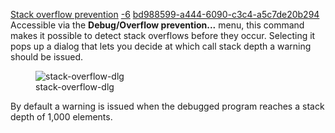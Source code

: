 [[Property:title|Stack overflow prevention]]
[[Property:weight|-6]]
[[Property:uuid|bd988599-a444-6090-c3c4-a5c7de20b294]]
Accessible via the '''Debug/Overflow prevention...''' menu, this command makes it possible to detect stack overflows before they occur. Selecting it pops up a dialog that lets you decide at which call stack depth a warning should be issued. 

[[Image:stack-overflow-dlg]]  

By default a warning is issued when the debugged program reaches a stack depth of 1,000 elements.

{{note|Once an application has stopped at the selected level, it will not stop again until its stack depth goes below the critical stack depth again. }}




